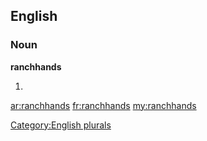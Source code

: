 ==English==

===Noun===
'''ranchhands'''

# {{plural of|[[ranchhand]]}}

[[Category:English plurals]]

[[ar:ranchhands]]
[[fr:ranchhands]]
[[my:ranchhands]]